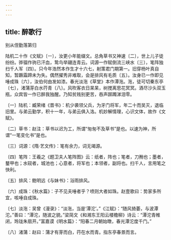 ```yaml
---
---
---
```

title: 醉歌行
---



别从侄勤落第归


陆机二十作《文赋》〔一〕，汝更小年能缀文。总角草书又神速〔二〕，世上儿子徒纷纷。骅骝作驹已汗血，鸷鸟举翮连青云。词源一作赋倒流三峡水〔三〕，笔阵独扫千人军〔四〕。只今年浩然本作生才十六七，射策君门期第一。旧穿杨叶真自知，暂蹶霜蹄未为失。偶然擢秀非难取，会是排风有毛质〔五〕。汝身已一作即见唾成珠〔六〕，汝伯何由发如漆。春光淡沲《草堂》本作潭沲。沲，徒可切秦东亭〔七〕，渚蒲芽白水荇青〔八〕。风吹客衣日杲杲，树搅离思花冥冥。酒尽沙头双玉瓶，众宾皆一作已醉我独醒。乃知贫贱别更苦，吞声踯躅涕泪零。

〔一〕陆机：臧荣绪《晋书》：机少袭领父兵，为牙门将军，年二十而吴灭，退临旧里。与弟云勤学，积十一年，与弟云俱入洛。机妙解情理，心识文体，故作《文赋》。

〔二〕草书：赵注：草书以迟为工，所谓“匆匆不及草书”是也。以速为神，所谓“一笔变化书”是也。

〔三〕词源：《隋·艺文传》：笔有余力，词无竭源。

〔四〕笔阵：王羲之《题卫夫人笔阵图》云：纸者，阵也；笔者，刀矟也；墨者，鍪甲也；水砚者，城池也；心意者，将军也；本领者，副将也。扫千人，言用笔之快利。

〔五〕排风：鲍明远《与妹书》：浴雨排风。

〔六〕成珠：《秋水篇》：子不见夫唾者乎？喷则大者如珠。赵壹歌曰：势家多所宜，咳唾自成珠。

〔七〕淡沲：吴曾《漫录》：“淡沲，当是‘潭沱’。”《江赋》：“随风猗萎，与波潭沱。”善曰：“潭沱，随波之貌。”梁简文《和湘东王阳云楼檐柳》诗云：“潭沱青帷闭，玲珑朱扇开。”富嘉谟《明水篇》：“阳春二月朝始暾，春光潭沱度千门。”

〔八〕渚蒲：赵曰：蒲才有芽而白，荇在水而青。指东亭春景而言。